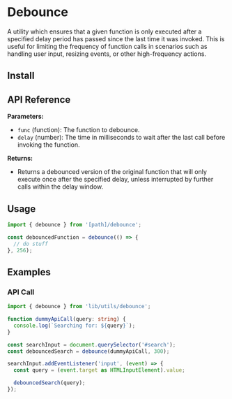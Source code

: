 
# Debounce

A utility which ensures that a given function is only executed after a specified delay period has passed since the last time it was invoked. This is useful for limiting the frequency of function calls in scenarios such as handling user input, resizing events, or other high-frequency actions.

<DebouncingVsThrottleing />

## Install

<FileCode path="lib/utils/debounce.ts" />

## API Reference

**Parameters:**

- `func` (function): The function to debounce.
- `delay` (number): The time in milliseconds to wait after the last call before invoking the function.

**Returns:**

- Returns a debounced version of the original function that will only execute once after the specified delay, unless interrupted by further calls within the delay window.

## Usage

```ts copy
import { debounce } from '[path]/debounce';
```

```ts copy
const debouncedFunction = debounce(() => {
  // do stuff
}, 256);
```

## Examples

### API Call

```ts copy
import { debounce } from 'lib/utils/debounce';

function dummyApiCall(query: string) {
  console.log(`Searching for: ${query}`);
}

const searchInput = document.querySelector('#search');
const debouncedSearch = debounce(dummyApiCall, 300);

searchInput.addEventListener('input', (event) => {
  const query = (event.target as HTMLInputElement).value;

  debouncedSearch(query);
});
```
